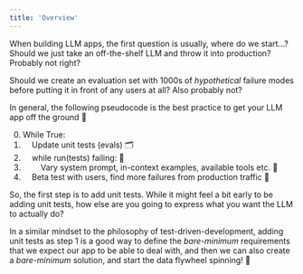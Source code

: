 ```yaml
---
title: 'Overview'
---
```


When building LLM apps, the first question is usually, where do we start...?
Should we just take an off-the-shelf LLM and throw it into production?
Probably not right?

Should we create an evaluation set with 1000s of *hypothetical* failure modes before
putting it in front of any users at all? Also probably not?

In general, the following pseudocode is the best practice to get your LLM app off
the ground 🚀

0. While True:
1. &nbsp;&nbsp;&nbsp;&nbsp;Update unit tests (evals) 🗂️
2. &nbsp;&nbsp;&nbsp;&nbsp;while run(tests) failing: 🧪
3. &nbsp;&nbsp;&nbsp;&nbsp;&nbsp;&nbsp;&nbsp;&nbsp;Vary system prompt, in-context examples, available tools etc. 🔁
4. &nbsp;&nbsp;&nbsp;&nbsp;Beta test with users, find more failures from production traffic 🚦

So, the first step is to add unit tests.
While it might feel a bit early to be adding unit tests,
how else are you going to express what you want the LLM to actually do?

In a similar mindset to the philosophy of test-driven-development, adding unit tests as
step 1 is a good way to define the *bare-minimum* requirements that we expect our
app to be able to deal with, and then we can also create a *bare-minimum* solution,
and start the data flywheel spinning! 🎡
